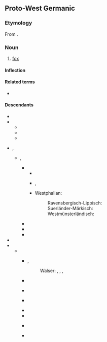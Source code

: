 {{reconstructed}}
==Proto-West Germanic==

===Etymology===
From {{inh|gmw-pro|gem-pro|*fuhsaz}}.

===Noun===
{{head|gmw-pro|noun|g=m}}

# {{topics|gmw-pro|Mammals}} [[fox]]

====Inflection====
{{gmw-infl-noun-a|g=m}}

====Related terms====
* {{l|gmw-pro|*fuhā}}

====Descendants====
* {{desctree|ang|fox}}
* {{desc|ofs|*foks}}
** {{desc|frr|foos}}
** {{desc|stq|Foaks}}
** {{desc|fy|foks}}
* {{desc|osx|fohs}}, {{l|osx|fuhs}}
** {{desc|gml|vos}}, {{l|gml|vōs}}
*** {{desc|nds|-}}
**** {{desc|nds-nl|vos}}
**** {{desc|nds-de|Voss}}, {{l|nds|Voß}}
**** Westphalian:
****: Ravensbergisch-Lippisch: {{l|nds|Fos}}
****: Suerländer-Märkisch: {{l|nds|Foss}}
****: Westmünsterländisch: {{l|nds|Foss}}
*** {{desc|pdt|Foss}}
*** {{desc|bor=1|is|fox}}
*** {{desc|bor=1|da|fos}}
* {{desctree|odt|fus}}
* {{desc|goh|fuhs}}
** {{desc|gmh|vuhs}}
*** {{desc|gsw|Fuchs}}, {{l|gsw|Fugs}}
***: {{desc|swg|}}
***: Walser: {{l|gsw|fuks}}, {{l|gsw|fuksch}}, {{l|gsw|fòcks}}, {{l|gsw|vucks}}
*** {{desc|bar|}}
***: {{desc|cim|buks|alts=1}}
***: {{desc|mhn|}}
*** {{desc|gmw-cfr|}}
***: {{desc|hrx|Fuchs}}
***: {{desc|lb|Fuuss}}
*** {{desc|gmw-ecg|}}
***: {{desc|wym|füks}}
*** {{desc|vmf|}}
*** {{desctree|de|Fuchs}}
*** {{desc|gmw-rfr|}}
***: {{desc|pdc|Fux}}
*** {{desc|yi|פֿוקס}}